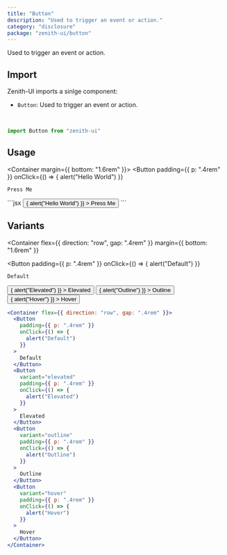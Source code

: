 ```yaml
---
title: "Button"
description: "Used to trigger an event or action."
category: "disclosure"
package: "zenith-ui/button"
---
```


Used to trigger an event or action.

## Import

Zenith-UI imports a sinlge component:

- `Button`: Used to trigger an event or action.

  <br />

```jsx
import Button from "zenith-ui"
```

## Usage

<Container margin={{ bottom: "1.6rem" }}>
  <Button
    padding={{ p: ".4rem" }}
    onClick={() => {
      alert("Hello World")
    }}
  >
    Press Me
  </Button>
</Container>
```jsx
<Button
  padding={{ p: ".4rem" }}
  onClick={() => {
    alert("Hello World")
  }}
>
  Press Me
</Button>
```

## Variants

<Container
  flex={{ direction: "row", gap: ".4rem" }}
  margin={{ bottom: "1.6rem" }}
>
  <Button
    padding={{ p: ".4rem" }}
    onClick={() => {
      alert("Default")
    }}
  >
    Default
  </Button>
  <Button
    variant="elevated"
    padding={{ p: ".4rem" }}
    onClick={() => {
      alert("Elevated")
    }}
  >
    Elevated
  </Button>
  <Button
    variant="outline"
    padding={{ p: ".4rem" }}
    onClick={() => {
      alert("Outline")
    }}
  >
    Outline
  </Button>
  <Button
    variant="hover"
    padding={{ p: ".4rem" }}
    onClick={() => {
      alert("Hover")
    }}
  >
    Hover
  </Button>
</Container>

```jsx
<Container flex={{ direction: "row", gap: ".4rem" }}>
  <Button
    padding={{ p: ".4rem" }}
    onClick={() => {
      alert("Default")
    }}
  >
    Default
  </Button>
  <Button
    variant="elevated"
    padding={{ p: ".4rem" }}
    onClick={() => {
      alert("Elevated")
    }}
  >
    Elevated
  </Button>
  <Button
    variant="outline"
    padding={{ p: ".4rem" }}
    onClick={() => {
      alert("Outline")
    }}
  >
    Outline
  </Button>
  <Button
    variant="hover"
    padding={{ p: ".4rem" }}
    onClick={() => {
      alert("Hover")
    }}
  >
    Hover
  </Button>
</Container>
```
